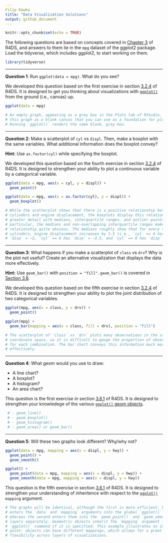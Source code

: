```yaml
---
Filip Kawka
title: "Data Visualization Solutions"
output: github_document
---
```


```r
knitr::opts_chunk$set(echo = TRUE)
```

The following questions are based on concepts covered in [Chapter 3][chapter 3]
of R4DS, and answers to them lie in the `mpg` dataset of the ggplot2 package.
Load the tidyverse, which includes ggplot2, to start working on them.

```r
library(tidyverse)
```

--- 

**Question 1**: Run `ggplot(data = mpg)`. What do you see?  

We developed this question based on the first exercise in section [3.2.4][3.2.4
Exercises] of R4DS. It is designed to get you thinking about visualizations with
[`ggplot()`][3.2.2] from the ground (i.e., canvas) up.

```r
ggplot(data = mpg)

# An empty graph, appearing as a grey box in the Plots tab of RStudio. Think of
# this graph as a blank canvas that you can use as a foundation for plots.
# Running `ggplot()` renders the same blank, grey box.
```
 
---

**Question 2**: Make a scatterplot of `cyl` vs `displ`. Then, make a boxplot
with the same variables. What additional information does the boxplot convey?

**Hint:** Use `as.factor(cyl)` while specifying the boxplot.

We developed this question based on the fourth exercise in section [3.2.4][3.2.4
Exercises] of R4DS. It is designed to strengthen your ability to plot a
continuous variable by a categorical variable.

```r
ggplot(data = mpg, aes(x = cyl, y = displ)) + 
  geom_point()

ggplot(data = mpg, aes(x = as.factor(cyl), y = displ)) + 
  geom_boxplot()

# While the scatterplot shows that there is a positive relationship between
# cylinders and engine displacement, the boxplots display this relationship in
# greater detail with medians, interquartile ranges, and outlier points. In
# particular, the medians and non-overlapping interquartile ranges make the
# relationship quite obvious. The medians roughly show that for every two
# cylinders, engine displacement increases by 1.5 (i.e., `cyl` == 4 has 
# `disp` = ~2, `cyl` == 6 has `disp` = ~3.5, and `cyl` == 8 has `disp` = ~5).
```
 
---

**Question 3**: What happens if you make a scatterplot of `class` vs `drv`? Why
is the plot not useful? Create an alternative visualization that displays the
data more effectively.

**Hint:** Use `geom_bar()` with `position = "fill"`. `geom_bar()` is covered in
[Section 3.8][3.8].

We developed this question based on the fifth exercise in section [3.2.4][3.2.4
Exercises] of R4DS. It is designed to strengthen your ability to plot the joint
distribution of two categorical variables.

```r
ggplot(mpg, aes(x = class, y = drv)) +
  geom_point()

ggplot(mpg) +
  geom_bar(mapping = aes(x = class, fill = drv), position = "fill")

# The scatterplot of `class` vs `drv` plots many observations in the same (x, y)
# coordinate space, so it is difficult to gauge the proportion of observations
# for each combination. The bar chart conveys this information much more
# effectively.
```  

---

**Question 4**: What geom would you use to draw:

 - A line chart? 
 - A boxplot?
 - A histogram?
 - An area chart? 
 
This question is the first exercise in section [3.6.1][3.6.1 Exercises] of R4DS.
It is designed to strengthen your knowledege of the various [`ggplot()` geom
objects][3.6].

```r
 # - geom_line()
 # - geom_boxplot()
 # - geom_histogram()
 # - geom_area() or geom_bar()
```
 
---

**Question 5**: Will these two graphs look different? Why/why not?

```r
ggplot(data = mpg, mapping = aes(x = displ, y = hwy)) + 
  geom_point() + 
  geom_smooth()

ggplot() + 
  geom_point(data = mpg, mapping = aes(x = displ, y = hwy)) + 
  geom_smooth(data = mpg, mapping = aes(x = displ, y = hwy))
```

This question is the fifth exercise in section [3.6.1][3.6.1 Exercises] of R4DS.
It is designed to strengthen your understanding of inheritence with respect to
the [`ggplot()`][3.2.2] `mapping` argument.

```r
# The graphs will be identical, although the first is more efficient, because it
# enters the `data` and `mapping` arguments into the global `ggplot()` function,
# whereas the second enters them into the `geom_point()` and `geom_smooth()`
# layers separately. Geometric objects inherit the `mapping` argument from the
# `ggplot()` command if it is specified. This example illustrates an important
# point: objects can have different mappings, which allows for a great deal of
# flexibility across layers of visualizations.
```

[chapter 3]: http://r4ds.had.co.nz/data-visualisation.html
[3.2.2]: http://r4ds.had.co.nz/data-visualisation.html#creating-a-ggplot
[3.2.4 Exercises]: http://r4ds.had.co.nz/data-visualisation.html#exercises
[3.6]: http://r4ds.had.co.nz/data-visualisation.html#geometric-objects
[3.6.1 Exercises]: http://r4ds.had.co.nz/data-visualisation.html#exercises-3
[3.8]: http://r4ds.had.co.nz/data-visualisation.html#position-adjustments